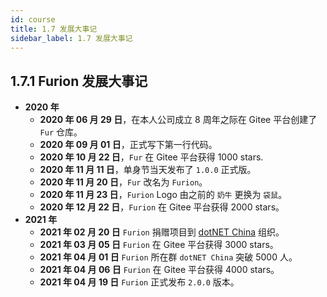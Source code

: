 ```yaml
---
id: course
title: 1.7 发展大事记
sidebar_label: 1.7 发展大事记
---
```



## 1.7.1 Furion 发展大事记

- **2020 年**
  - **2020 年 06 月 29 日**，在本人公司成立 8 周年之际在 Gitee 平台创建了 `Fur` 仓库。
  - **2020 年 09 月 01 日**，正式写下第一行代码。
  - **2020 年 10 月 22 日**，`Fur` 在 Gitee 平台获得 1000 stars.
  - **2020 年 11 月 11 日**，单身节当天发布了 `1.0.0` 正式版。
  - **2020 年 11 月 20 日**，`Fur` 改名为 `Furion`。
  - **2020 年 11 月 23 日**，`Furion` Logo 由之前的 `奶牛` 更换为 `袋鼠`。
  - **2020 年 12 月 22 日**，`Furion` 在 Gitee 平台获得 2000 stars。
- **2021 年**
  - **2021 年 02 月 20 日** `Furion` 捐赠项目到 [dotNET China](https://gitee.com/dotnetchina) 组织。
  - **2021 年 03 月 05 日** `Furion` 在 Gitee 平台获得 3000 stars。
  - **2021 年 04 月 01 日** `Furion` 所在群 `dotNET China` 突破 5000 人。
  - **2021 年 04 月 06 日** `Furion` 在 Gitee 平台获得 4000 stars。
  - **2021 年 04 月 19 日** `Furion` 正式发布 `2.0.0` 版本。
